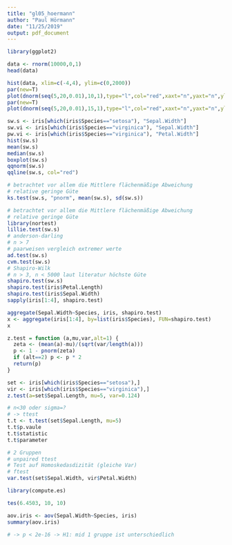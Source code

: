 ```yaml
---
title: "gl05_hoermann"
author: "Paul Hörmann"
date: "11/25/2019"
output: pdf_document
---
```


```r
library(ggplot2)
```

```r
data <- rnorm(10000,0,1)
head(data)
```

```r
hist(data, xlim=c(-4,4), ylim=c(0,2000))
par(new=T)
plot(dnorm(seq(5,20,0.01),10,1),type="l",col="red",xaxt="n",yaxt="n",ylab="",xlab="")
par(new=T)
plot(dnorm(seq(5,20,0.01),15,1),type="l",col="red",xaxt="n",yaxt="n",ylab="",xlab="")

```

```r
sw.s <- iris[which(iris$Species=="setosa"), "Sepal.Width"]
sw.vi <- iris[which(iris$Species=="virginica"), "Sepal.Width"]
pw.vi <- iris[which(iris$Species=="virginica"), "Petal.Width"]
hist(sw.s)
mean(sw.s)
median(sw.s)
boxplot(sw.s)
qqnorm(sw.s)
qqline(sw.s, col="red")
```
```r
# betrachtet vor allem die Mittlere flächenmäßige Abweichung
# relative geringe Güte
ks.test(sw.s, "pnorm", mean(sw.s), sd(sw.s))
```

```r
# betrachtet vor allem die Mittlere flächenmäßige Abweichung
# relative geringe Güte
library(nortest)
lillie.test(sw.s)
# anderson-darling
# n > 7
# paarweisen vergleich extremer werte
ad.test(sw.s)
cvm.test(sw.s)
# Shapiro-Wilk
# n > 3, n < 5000 laut literatur höchste Güte
shapiro.test(sw.s)
shapiro.test(iris$Petal.Length)
shapiro.test(iris$Sepal.Width)
sapply(iris[1:4], shapiro.test)

aggregate(Sepal.Width~Species, iris, shapiro.test)
x <- aggregate(iris[1:4], by=list(iris$Species), FUN=shapiro.test)
x
```

```r
z.test = function (a,mu,var,alt=1) {
  zeta <- (mean(a)-mu)/(sqrt(var/length(a)))
  p <- 1 - pnorm(zeta)
  if (alt==2) p <- p * 2
  return(p)
}

set <- iris[which(iris$Species=="setosa"),]
vir <- iris[which(iris$Species=="virginica"),]
z.test(a=set$Sepal.Length, mu=5, var=0.124)
```
```r
# n<30 oder sigma=?
# -> ttest
t.t <- t.test(set$Sepal.Length, mu=5)
t.t$p.vaule
t.t$statistic
t.t$parameter
```
```r
# 2 Gruppen
# unpaired ttest
# Test auf Homoskedasdizität (gleiche Var)
# ftest
var.test(set$Sepal.Width, vir$Petal.Width)
```
```r
library(compute.es)

tes(6.4503, 10, 10)

```

```r
aov.iris <- aov(Sepal.Width~Species, iris)
summary(aov.iris)
```

```r
# -> p < 2e-16 -> H1: mid 1 gruppe ist unterschiedlich
```

